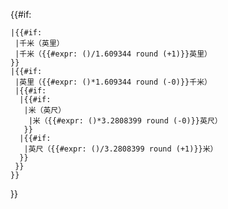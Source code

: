 <noinclude>
{{noteTA
|1=zh-cn:千米; zh-hk:公里; zh-sg:公里; zh-tw:公里;
|2=zh-cn:米; zh-hk:米; zh-sg:米; zh-tw:公尺;
}}
</noinclude>{{#if:{{{km|}}}
 |{{#if:{{{mi|}}}<!-- mi and km -->
  |{{formatnum:{{formatnum:{{{km}}}|R}}}}千米（{{formatnum:{{formatnum:{{{mi}}}|R}}}}英里）
  |{{formatnum:{{formatnum:{{{km}}}|R}}}}千米（{{#expr: ({{formatnum:{{{km}}}|R}})/1.609344 round ({{precision|{{formatnum:{{{km}}}|R}}}}+1)}}英里）
 }}
 |{{#if:{{{mi|}}}<!-- mi and no km -->
  |{{formatnum:{{formatnum:{{{mi}}}|R}}}}英里（{{#expr: ({{formatnum:{{{mi}}}|R}})*1.609344 round ({{precision|{{formatnum:{{{mi}}}|R}}}}-0)}}千米）
  |{{#if:{{{m|}}}
   |{{#if:{{{ft|}}}<!-- ft and m (and no mi and no km) -->
    |{{formatnum:{{formatnum:{{{m}}}|R}}}}米（{{formatnum:{{formatnum:{{{ft}}}|R}}}}英尺）
     |{{formatnum:{{formatnum:{{{m}}}|R}}}}米（{{#expr: ({{formatnum:{{{m}}}|R}})*3.2808399 round ({{precision|{{formatnum:{{{m}}}|R}}}}-0)}}英尺）
    }}
   |{{#if:{{{ft|}}}<!-- ft and no m (and no mi and no km -->
    |{{formatnum:{{formatnum:{{{ft}}}|R}}}}英尺（{{#expr: ({{formatnum:{{{ft}}}|R}})/3.2808399 round ({{precision|{{formatnum:{{{ft}}}|R}}}}+1)}}米）
   }}
  }}
 }}
}}<noinclude>
{{documentation}}
</noinclude>